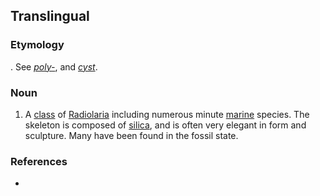 ==Translingual==

===Etymology===
{{etyl|NL.|mul}}. See ''[[poly-]]'', and ''[[cyst]]''.

===Noun===
{{head|mul|noun}}

# {{zoology|lang=mul}} A [[class]] of [[Radiolaria]] including numerous minute [[marine]] species. The skeleton is composed of [[silica]], and is often very elegant in form and sculpture. Many have been found in the fossil state.

===References===
* {{R:Webster 1913}}